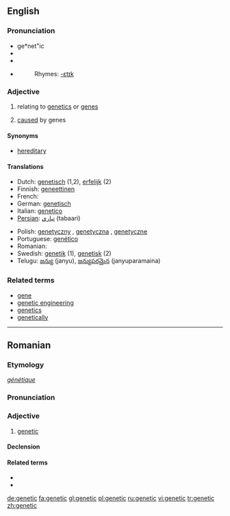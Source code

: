 ==English==
===Pronunciation===
*ge*net"ic
* {{AHD|jə-nĕt'ĭk}}
* {{IPA|/ʤəˈnetɪk/}}
* {{SAMPA|dZ@"netIk/}}
*:Rhymes: [[Rhymes:English:-ɛtɪk|-ɛtɪk]]

===Adjective===
{{en-adj}}
# {{genetics}} relating to [[genetics]] or [[gene]]s
# [[cause]]d by genes

====Synonyms====
* [[hereditary]]

====Translations====
{{top}}
*Dutch: [[genetisch]] (1,2), [[erfelijk]] (2)
*Finnish: [[geneettinen]]
* French: {{t|fr|génétique}}
*German: [[genetisch]]
*Italian: [[genetico]] {{m}}
*[[Persian]]: [[تباری]] (tabaari)
{{mid}}
*Polish: [[genetyczny]] {{m}}, [[genetyczna]] {{f}}, [[genetyczne]] {{f}}
*Portuguese: [[genético]]
* Romanian: {{t|ro|genetic}}
*Swedish: [[genetik]] (1), [[genetisk]] (2)
*Telugu: [[జన్యు]] (janyu), [[జన్యుపరమైన]] (janyuparamaina)
{{bottom}}

===Related terms===
* [[gene]]
* [[genetic engineering]]
* [[genetics]]
* [[genetically]]

----

==Romanian==

===Etymology===
{{F.|ro}} ''[[génétique]]''

===Pronunciation===
{{IPA|[ʤe'ne.tik]|lang=ro}}

===Adjective===
{{ro-adj|4}}

# [[#English|genetic]]

====Declension====
{{ro-adj-4}}

====Related terms====
* {{l|ro|genă}}
* {{l|ro|genetică}}

[[de:genetic]]
[[fa:genetic]]
[[gl:genetic]]
[[pl:genetic]]
[[ru:genetic]]
[[vi:genetic]]
[[tr:genetic]]
[[zh:genetic]]